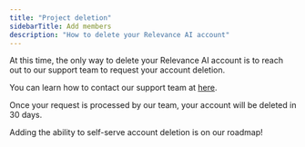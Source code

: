 ```yaml
---
title: "Project deletion"
sidebarTitle: Add members
description: "How to delete your Relevance AI account"
---
```


At this time, the only way to delete your Relevance AI account is to reach out to our support team to request your account deletion.

You can learn how to contact our support team at [here](https://relevanceai.com/docs/get-started/support).

Once your request is processed by our team, your account will be deleted in 30 days. 

<Note>Adding the ability to self-serve account deletion is on our roadmap!</Note>